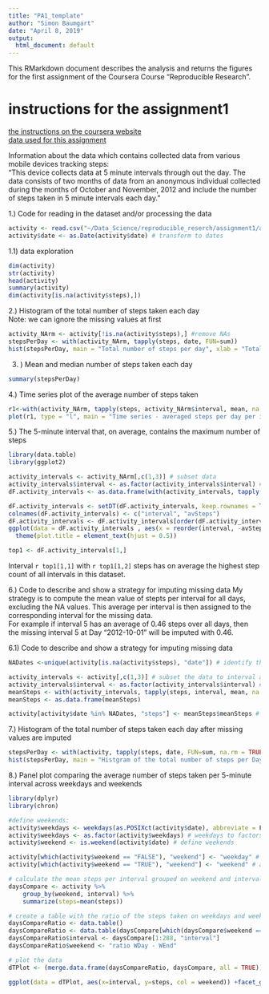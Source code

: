 ```yaml
---
title: "PA1_template"
author: "Simon Baumgart"
date: "April 8, 2019"
output:
  html_document: default
---
```

This RMarkdown document describes the analysis and returns the figures for the first assignment of the Coursera Course "Reproducible Research".

# instructions for the assignment1
[the instructions on the coursera website](https://www.coursera.org/learn/reproducible-research/peer/gYyPt/course-project-1)  
[data used for this assignment](https://d396qusza40orc.cloudfront.net/repdata%2Fdata%2Factivity.zip)

Information about the data which contains collected data from various mobile devices tracking steps:  
"This device collects data at 5 minute intervals through out the day. The data consists of two months of data from an anonymous individual collected during the months of October and November, 2012 and include the number of steps taken in 5 minute intervals each day."

1.) Code for reading in the dataset and/or processing the data
```r
activity <- read.csv("~/Data_Science/reproducible_reserch/assignment1/activity.csv")
activity$date <- as.Date(activity$date) # transform to dates
```

1.1) data exploration
```r
dim(activity)
str(activity)
head(activity)
summary(activity)
dim(activity[is.na(activity$steps),])
```
2.) Histogram of the total number of steps taken each day  
Note: we can ignore the missing values at first
```r
activity_NArm <- activity[!is.na(activity$steps),] #remove NAs
stepsPerDay <- with(activity_NArm, tapply(steps, date, FUN=sum))
hist(stepsPerDay, main = "Total number of steps per day", xlab = "Total number of steps")
```

3. ) Mean and median number of steps taken each day
```r
summary(stepsPerDay)
``` 
4.) Time series plot of the average number of steps taken
```r
r1<-with(activity_NArm, tapply(steps, activity_NArm$interval, mean, na.rm=TRUE))
plot(r1, type = "l", main = "Time series - averaged steps per day per interval", ylab  ="averaged steps", xlab ="intervals")
```
  
5.) The 5-minute interval that, on average, contains the maximum number of steps
```r
library(data.table)
library(ggplot2)

activity_intervals <- activity_NArm[,c(1,3)] # subset data
activity_intervals$interval <- as.factor(activity_intervals$interval) # factor intervals for plotting
dF.activity_intervals <- as.data.frame(with(activity_intervals, tapply(steps, interval, mean))) # calculate the mean steps per interval over all days

dF.activity_intervals <- setDT(dF.activity_intervals, keep.rownames = TRUE) # transform dF for plotting 
colnames(dF.activity_intervals) <- c("interval", "avSteps")
dF.activity_intervals <- dF.activity_intervals[order(dF.activity_intervals$avSteps, decreasing = T),][1:10,] # subset top 10 intervals regardinng number of steps
ggplot(data = dF.activity_intervals , aes(x = reorder(interval, -avSteps), y = avSteps )) + geom_point() + xlab("Intervals") + ylab("Average steps") + ggtitle("Top 10 intervals with most averaged steps") +
  theme(plot.title = element_text(hjust = 0.5))

top1 <- dF.activity_intervals[1,]
```
Interval `r top1[1,1]` with `r top1[1,2]` steps has on average the highest step count of all intervals in this dataset.   



6.) Code to describe and show a strategy for imputing missing data
My strategy is to compute the mean value of stepts per interval for all days, excluding the NA values. This average per interval is then assigned to the corresponding interval for the missing data.  
For example if interval 5 has an average of 0.46 steps over all days, then the missing interval 5 at Day "2012-10-01" will be imputed with 0.46.

6.1) Code to describe and show a strategy for imputing missing data
```r
NADates <-unique(activity[is.na(activity$steps), "date"]) # identify the dates with NA 

activity_intervals <- activity[,c(1,3)] # subset the data to interval and the step columns only
activity_intervals$interval <- as.factor(activity_intervals$interval) # factor the intervals to assign later an average to each interval 
meanSteps <- with(activity_intervals, tapply(steps, interval, mean, na.rm = TRUE)) # calculate the mean for each interval
meanSteps <- as.data.frame(meanSteps) 

activity[activity$date %in% NADates, "steps"] <- meanSteps$meanSteps # replace the missing values
``` 
7.) Histogram of the total number of steps taken each day after missing values are imputed
```r
stepsPerDay <- with(activity, tapply(steps, date, FUN=sum, na.rm = TRUE))
hist(stepsPerDay, main = "Histgram of the total number of steps per Day", xlab = "Total number of steps")
```

8.) Panel plot comparing the average number of steps taken per 5-minute interval across weekdays and weekends
```r
library(dplyr)
library(chron)

#define weekends: 
activity$weekdays <- weekdays(as.POSIXct(activity$date), abbreviate = F) # add a column with the day names
activity$weekdays <- as.factor(activity$weekdays) # weekdays to factors
activity$weekend <- is.weekend(activity$date) # define weekends

activity[which(activity$weekend == "FALSE"), "weekend"] <- "weekday" # add labels
activity[which(activity$weekend == "TRUE"), "weekend"] <- "weekend" # add labels

# calculate the mean steps per interval grouped on weekend and interval 
daysCompare <- activity %>%   
    group_by(weekend, interval) %>%   
    summarize(steps=mean(steps)) 

# create a table with the ratio of the steps taken on weekdays and weekends
daysCompareRatio <- data.table()
daysCompareRatio <- data.table(daysCompare[which(daysCompare$weekend == "weekday"),"steps"] - daysCompare[which(daysCompare$weekend == "weekend"),"steps"])
daysCompareRatio$interval <- daysCompare[1:288, "interval"]
daysCompareRatio$weekend <- "ratio WDay - WEnd"

# plot the data
dTPlot <- (merge.data.frame(daysCompareRatio, daysCompare, all = TRUE))

ggplot(data = dTPlot, aes(x=interval, y=steps, col = weekend)) +facet_grid(weekend~.)  + geom_line() 
```
